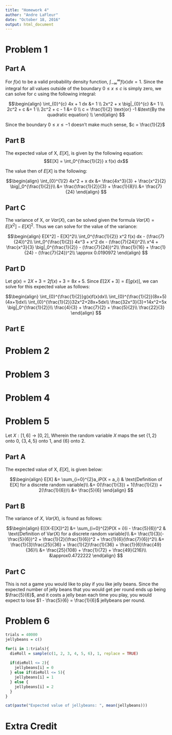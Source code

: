 ```yaml
---
title: "Homework 4"
author: "Andre LaFleur"
date: "October 18, 2016"
output: html_document
---
```


# Problem 1

## Part A

For $f(x)$ to be a valid probability density function, $\int_{-\infty}^{\infty} f(x) dx = 1$. Since the integral for
all values outside of the boundary $0 \leq x \leq c$ is simply zero, we can solve for c using the following integral:

$$\begin{align}
\int_{0}^{c} 4x + 1 dx &= 1 \\
2x^2 + x \big|_{0}^{c} &= 1 \\
2c^2 + c &= 1 \\
2c^2 + c - 1 &= 0 \\
c = \frac{1}{2} \text{or} -1 &\text{By the quadratic equation} \\
\end{align}
$$

Since the boundary $0 \leq x \leq -1$ doesn't make much sense, $c = \frac{1}{2}$

## Part B

The expected value of X, $E[X]$, is given by the following equation: $$E[X] = \int_0^{\frac{1}{2}} x f(x) dx$$

The value then of $E[X]$ is the following:

$$\begin{align}
\int_{0}^{1/2} 4x^2 + x dx &= \frac{4x^3}{3} + \frac{x^2}{2} \big|_0^{\frac{1}{2}}\\
&= \frac{\frac{1}{2}}{3} + \frac{1}{8}\\
&= \frac{7}{24}
\end{align}
$$

## Part C

The variance of X, or $Var(X)$, can be solved given the formula $Var(X) = E[X^2] - E[X]^2$. Thus we can solve
for the value of the variance:

$$\begin{align}
E[X^2] - E[X]^2\\
\int_0^{\frac{1}{2}} x^2 f(x) dx - (\frac{7}{24})^2\\
\int_0^{\frac{1}{2}} 4x^3 + x^2 dx - (\frac{7}{24})^2\\
x^4 + \frac{x^3}{3} \big|_0^{\frac{1}{2}} - (\frac{7}{24})^2\\
\frac{1}{16} + \frac{1}{24} - (\frac{7}{24})^2\\
\approx 0.0190972
\end{align}
$$

## Part D

Let $g(x) = 2X + 3 = 2f(x) + 3 = 8x + 5$. Since $E[2X + 3] = E[g(x)]$, we can solve for this expected value
as follows:

$$\begin{align}
\int_{0}^{\frac{1}{2}}g(x)f(x)dx\\
\int_{0}^{\frac{1}{2}}(8x+5)(4x+1)dx\\
\int_{0}^{\frac{1}{2}}32x^2+28x+5dx\\
\frac{32x^3}{3}+14x^2+5x \big|_0^{\frac{1}{2}}\\
\frac{4}{3} + \frac{7}{2} + \frac{5}{2}\\
\frac{22}{3}
\end{align}
$$

## Part E

# Problem 2
# Problem 3
# Problem 4
# Problem 5

Let $X: [1, 6] \rightarrow [0, 2]$, Wherein the random variable $X$ maps the set $\{1, 2\}$ onto $0$, $\{3, 4, 5\}$ onto $1$, and $\{6\}$ onto $2$.

## Part A

The expected value of X, $E[X]$, is given below:

$$\begin{align}
E[X] &= \sum_{i=0}^{2}a_iP(X = a_i) & \text{Definition of E[X] for a discrete random variable}\\
&= 0(\frac{1}{3}) + 1(\frac{1}{2}) + 2(\frac{1}{6})\\
&= \frac{5}{6}
\end{align}
$$

## Part B

The variance of $X$, $Var(X)$, is found as follows:

$$\begin{align}
E[(X-E[X])^2] &= \sum_{i=0}^{2}P(X = i)(i - \frac{5}{6})^2 & \text{Definition of Var(X) for a discrete random variable}\\
&= \frac{1}{3}(- \frac{5}{6})^2 + \frac{1}{2}(\frac{1}{6})^2 + \frac{1}{6}(\frac{7}{6})^2\\
&= \frac{1}{3}\frac{25}{36} + \frac{1}{2}\frac{1}{36} + \frac{1}{6}\frac{49}{36}\\
&= \frac{25}{108} + \frac{1}{72} + \frac{49}{216}\\
&\approx0.4722222
\end{align}
$$

## Part C

This is not a game you would like to play if you like jelly beans. Since the expected number of jelly beans that you
would get per round ends up being $\frac{5}{6}$, and it costs a jelly bean each time you play, you would expect
to lose $1 - \frac{5}{6} = \frac{1}{6}$ jellybeans per round. 

# Problem 6
```r
trials = 40000
jellybeans = c()

for(i in 1:trials){
  dieRoll = sample(c(1, 2, 3, 4, 5, 6), 1, replace = TRUE)
  
  if(dieRoll <= 2){
    jellybeans[i] = 0
  } else if(dieRoll <= 5){
    jellybeans[i] = 1
  } else {
    jellybeans[i] = 2
  }
}

cat(paste("Expected value of jellybeans: ", mean(jellybeans)))
```

# Extra Credit













